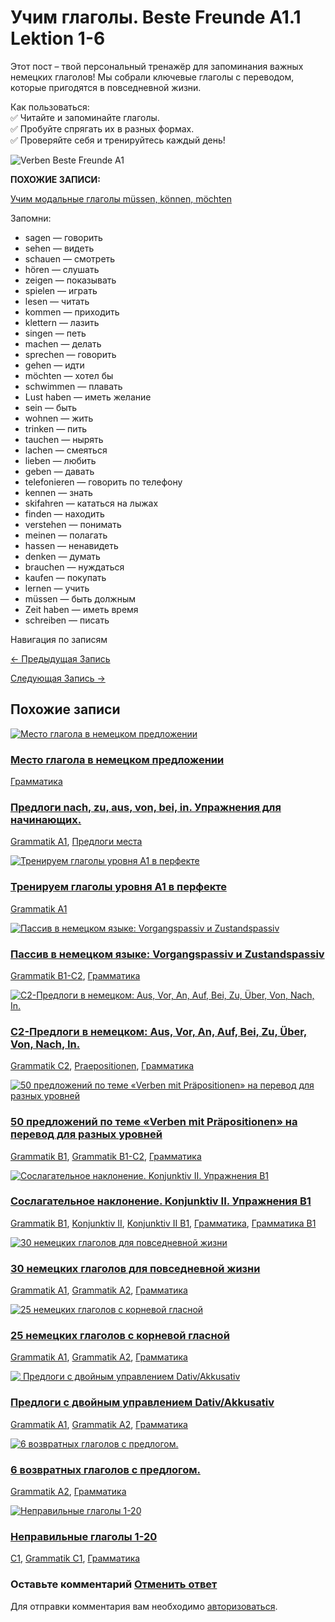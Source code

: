 # Учим глаголы. Beste Freunde A1.1 Lektion 1-6

<!-- Index: 2 | Date: 2025-03-08 12:52 +00:00 -->
<!-- Source: https://lerne-deutsch.ru/beste-freunde-a1-1-verben/ -->

Этот пост – твой персональный тренажёр для запоминания важных немецких глаголов! Мы собрали ключевые глаголы с переводом, которые пригодятся в повседневной жизни.

Как пользоваться:  
✅ Читайте и запоминайте глаголы.  
✅ Пробуйте спрягать их в разных формах.  
✅ Проверяйте себя и тренируйтесь каждый день!

![Verben Beste Freunde A1](https://lerne-deutsch.ru/wp-content/uploads/2025/03/Verben-Beste-Freunde-A1-1.png)

**ПОХОЖИЕ ЗАПИСИ:**

[Учим модальные глаголы müssen, können, möchten](https://lerne-deutsch.ru/modalverben-beste-freunde-a1/)

Запомни:

* sagen — говорить
* sehen — видеть
* schauen — смотреть
* hören — слушать
* zeigen — показывать
* spielen — играть
* lesen — читать
* kommen — приходить
* klettern — лазить
* singen — петь
* machen — делать
* sprechen — говорить
* gehen — идти
* möchten — хотел бы
* schwimmen — плавать
* Lust haben — иметь желание
* sein — быть
* wohnen — жить
* trinken — пить
* tauchen — нырять
* lachen — смеяться
* lieben — любить
* geben — давать
* telefonieren — говорить по телефону
* kennen — знать
* skifahren — кататься на лыжах
* finden — находить
* verstehen — понимать
* meinen — полагать
* hassen — ненавидеть
* denken — думать
* brauchen — нуждаться
* kaufen — покупать
* lernen — учить
* müssen — быть должным
* Zeit haben — иметь время
* schreiben — писать


Навигация по записям

[← Предыдущая Запись](https://lerne-deutsch.ru/aspekte-neu-c1/ "Aspekte neu C1")

[Следующая Запись →](https://lerne-deutsch.ru/modalverben-beste-freunde-a1/ "Учим модальные глаголы. Beste Freunde A1.1 Lektion 1-6")

## Похожие записи

[![Место глагола в немецком предложении](https://lerne-deutsch.ru/wp-content/uploads/2020/10/глагол.png)](https://lerne-deutsch.ru/mesto-glagola/)

### [Место глагола в немецком предложении](https://lerne-deutsch.ru/mesto-glagola/)

[Грамматика](https://lerne-deutsch.ru/category/grammatik/)

### [Предлоги nach, zu, aus, von, bei, in. Упражнения для начинающих.](https://lerne-deutsch.ru/aus-von-bei-in-a1/)

[Grammatik A1](https://lerne-deutsch.ru/category/a1-grammatik/), [Предлоги места](https://lerne-deutsch.ru/category/%d0%bf%d1%80%d0%b5%d0%b4%d0%bb%d0%be%d0%b3%d0%b8-%d0%bc%d0%b5%d1%81%d1%82%d0%b0/)

[![Тренируем глаголы уровня A1 в перфекте](https://lerne-deutsch.ru/wp-content/uploads/2024/08/EpicPen_cVEvcyBwBe.png)](https://lerne-deutsch.ru/verben-in-perfekt-a1/)

### [Тренируем глаголы уровня A1 в перфекте](https://lerne-deutsch.ru/verben-in-perfekt-a1/)

[Grammatik A1](https://lerne-deutsch.ru/category/a1-grammatik/)

[![Пассив в немецком языке: Vorgangspassiv и Zustandspassiv](https://lerne-deutsch.ru/wp-content/uploads/2024/09/firefox_7jPrWKUgHB.png)](https://lerne-deutsch.ru/passiv-theorie/)

### [Пассив в немецком языке: Vorgangspassiv и Zustandspassiv](https://lerne-deutsch.ru/passiv-theorie/)

[Grammatik B1-C2](https://lerne-deutsch.ru/category/grammatik-b1-c2/), [Грамматика](https://lerne-deutsch.ru/category/grammatik/)

[![C2-Предлоги в немецком: Aus, Vor, An, Auf, Bei, Zu, Über, Von, Nach, In.](https://lerne-deutsch.ru/wp-content/uploads/2024/10/browser_HU1NY7gcPr.png)](https://lerne-deutsch.ru/c2-prapositionen/)

### [C2-Предлоги в немецком: Aus, Vor, An, Auf, Bei, Zu, Über, Von, Nach, In.](https://lerne-deutsch.ru/c2-prapositionen/)

[Grammatik C2](https://lerne-deutsch.ru/category/grammatik-c2/), [Praepositionen](https://lerne-deutsch.ru/category/praepositionen/), [Грамматика](https://lerne-deutsch.ru/category/grammatik/)

[![50 предложений по теме «Verben mit Präpositionen» на перевод для разных уровней](https://lerne-deutsch.ru/wp-content/uploads/2024/09/firefox_4kvEbOjCuJ.png)](https://lerne-deutsch.ru/verben-mit-praepositionen/)

### [50 предложений по теме «Verben mit Präpositionen» на перевод для разных уровней](https://lerne-deutsch.ru/verben-mit-praepositionen/)

[Grammatik B1](https://lerne-deutsch.ru/category/grammatik-b1/), [Grammatik B1-C2](https://lerne-deutsch.ru/category/grammatik-b1-c2/), [Грамматика](https://lerne-deutsch.ru/category/grammatik/)

[![Сослагательное наклонение. Konjunktiv II. Упражнения B1](https://lerne-deutsch.ru/wp-content/uploads/2024/11/konjunktiv-II.png)](https://lerne-deutsch.ru/konjunktiv2-b1/)

### [Сослагательное наклонение. Konjunktiv II. Упражнения B1](https://lerne-deutsch.ru/konjunktiv2-b1/)

[Grammatik B1](https://lerne-deutsch.ru/category/grammatik-b1/), [Konjunktiv II](https://lerne-deutsch.ru/category/konjunktiv-ii/), [Konjunktiv II B1](https://lerne-deutsch.ru/category/konjunktiv-ii-b1/), [Грамматика](https://lerne-deutsch.ru/category/grammatik/), [Грамматика B1](https://lerne-deutsch.ru/category/%d0%b3%d1%80%d0%b0%d0%bc%d0%bc%d0%b0%d1%82%d0%b8%d0%ba%d0%b0-b1/)

[![30 немецких глаголов для повседневной жизни](https://lerne-deutsch.ru/wp-content/uploads/2024/11/verben-ohne-prafix.png)](https://lerne-deutsch.ru/30-verben-ohne-prafix-a2/)

### [30 немецких глаголов для повседневной жизни](https://lerne-deutsch.ru/30-verben-ohne-prafix-a2/)

[Grammatik A1](https://lerne-deutsch.ru/category/a1-grammatik/), [Grammatik A2](https://lerne-deutsch.ru/category/grammatik-a2/), [Грамматика](https://lerne-deutsch.ru/category/grammatik/)

[![25 немецких глаголов с корневой гласной](https://lerne-deutsch.ru/wp-content/uploads/2024/11/vokalwechsel.png)](https://lerne-deutsch.ru/25-verben-mit-vokalwechsel-a2/)

### [25 немецких глаголов с корневой гласной](https://lerne-deutsch.ru/25-verben-mit-vokalwechsel-a2/)

[Grammatik A1](https://lerne-deutsch.ru/category/a1-grammatik/), [Grammatik A2](https://lerne-deutsch.ru/category/grammatik-a2/), [Грамматика](https://lerne-deutsch.ru/category/grammatik/)

[![ Предлоги с двойным управлением Dativ/Akkusativ](https://lerne-deutsch.ru/wp-content/uploads/2024/12/Dat-akk.png)](https://lerne-deutsch.ru/dativ-akkusativ/)

### [Предлоги с двойным управлением Dativ/Akkusativ](https://lerne-deutsch.ru/dativ-akkusativ/)

[Grammatik A1](https://lerne-deutsch.ru/category/a1-grammatik/), [Grammatik A2](https://lerne-deutsch.ru/category/grammatik-a2/), [Грамматика](https://lerne-deutsch.ru/category/grammatik/)

[![6 возвратных глаголов с предлогом.](https://lerne-deutsch.ru/wp-content/uploads/2024/12/sich-fuhlen.png)](https://lerne-deutsch.ru/6-reflexive-verben-a2/)

### [6 возвратных глаголов с предлогом.](https://lerne-deutsch.ru/6-reflexive-verben-a2/)

[Grammatik A2](https://lerne-deutsch.ru/category/grammatik-a2/), [Грамматика](https://lerne-deutsch.ru/category/grammatik/)

[![Неправильные глаголы 1-20](https://lerne-deutsch.ru/wp-content/uploads/2024/12/20-verben-c1.png)](https://lerne-deutsch.ru/20-verben-c1/)

### [Неправильные глаголы 1-20](https://lerne-deutsch.ru/20-verben-c1/)

[C1](https://lerne-deutsch.ru/category/c1/), [Grammatik C1](https://lerne-deutsch.ru/category/grammatik-c1/), [Грамматика](https://lerne-deutsch.ru/category/grammatik/)

### Оставьте комментарий [Отменить ответ](/beste-freunde-a1-1-verben/#respond)

Для отправки комментария вам необходимо [авторизоваться](https://lerne-deutsch.ru/my-account/?redirect_to=https%3A%2F%2Flerne-deutsch.ru%2Fbeste-freunde-a1-1-verben%2F).